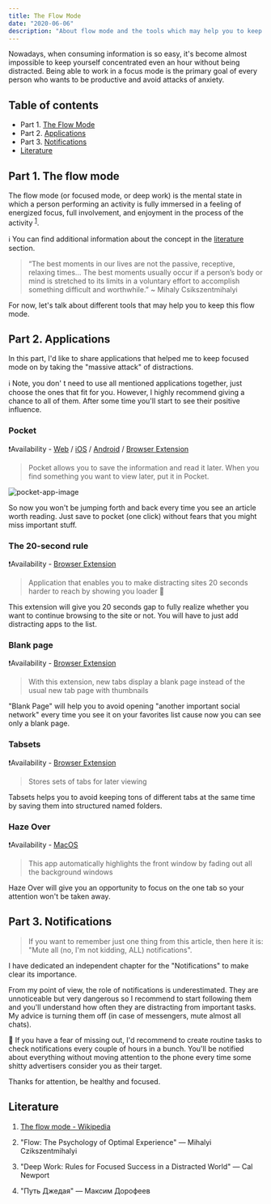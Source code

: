 ```yaml
---
title: The Flow Mode
date: "2020-06-06"
description: "About flow mode and the tools which may help you to keep this mode on!"
---
```


Nowadays, when consuming information is so easy, it's become almost impossible to keep yourself concentrated even an hour without being distracted. Being able to work in a focus mode is the primary goal of every person who wants to be productive and avoid attacks of anxiety.

## Table of contents

- Part 1. [The Flow Mode](#part-1-the-flow-mode)
- Part 2. [Applications](#part-2-applications)
- Part 3. [Notifications](#part-3-notifications)
- [Literature](#literature)

## Part 1. The flow mode

The flow mode (or focused mode, or deep work) is the mental state in which a person performing an activity is fully immersed in a feeling of energized focus, full involvement, and enjoyment in the process of the activity <sup>[1](#literature)</sup>.

ℹ️ You can find additional information about the concept in the [literature](#literature) section.

> “The best moments in our lives are not the passive, receptive, relaxing times… The best moments usually occur if a person’s body or mind is stretched to its limits in a voluntary effort to accomplish something difficult and worthwhile.” ~ Mihaly Csikszentmihalyi

For now, let's talk about different tools that may help you to keep this flow mode.

## Part 2. Applications

In this part, I'd like to share applications that helped me to keep focused mode on by taking the "massive attack" of distractions.

ℹ️ Note, you don' t need to use all mentioned applications together, just choose the ones that fit for you. However, I highly recommend giving a chance to all of them. After some time you'll start to see their positive influence.

### Pocket

❗️Availability - [Web](https://getpocket.com/) / [iOS](https://apps.apple.com/us/app/pocket-save-read-grow/id309601447) / [Android](https://play.google.com/store/apps/details?id=com.ideashower.readitlater.pro) / [Browser Extension](https://chrome.google.com/webstore/detail/save-to-pocket/niloccemoadcdkdjlinkgdfekeahmflj?hl=en)

> Pocket allows you to save the information and read it later. When you find something you want to view later, put it in Pocket.

![pocket-app-image](https://i.pinimg.com/originals/6e/06/05/6e06055fd7702f8e9b458b296087f475.png)

So now you won't be jumping forth and back every time you see an article worth reading. Just save to pocket (one click) without fears that you might miss important stuff.

### The 20-second rule

❗️Availability - [Browser Extension](https://chrome.google.com/webstore/detail/the-20-second-rule/mlonnhlhamjoopabmomhbdlddiomojpp?hl=en)

> Application that enables you to make distracting sites 20 seconds harder to reach by showing you loader 🔄

This extension will give you 20 seconds gap to fully realize whether you want to continue browsing to the site or not. You will have to just add distracting apps to the list.

### Blank page

❗️Availability - [Browser Extension](https://chrome.google.com/webstore/detail/empty-new-tab-page/dpjamkmjmigaoobjbekmfgabipmfilij)

> With this extension, new tabs display a blank page instead of the usual new tab page with thumbnails

"Blank Page" will help you to avoid opening "another important social network" every time you see it on your favorites list cause now you can see only a blank page.

### Tabsets

❗️Availability - [Browser Extension](https://chrome.google.com/webstore/detail/tabsets/ifohmndbcefggppiblfofpbkmdfmeing?hl=en)

> Stores sets of tabs for later viewing

Tabsets helps you to avoid keeping tons of different tabs at the same time by saving them into structured named folders.

### Haze Over

❗️Availability - [MacOS](https://hazeover.com/)

> This app automatically highlights the front window by fading out all the background windows

Haze Over will give you an opportunity to focus on the one tab so your attention won't be taken away.

## Part 3. Notifications

> If you want to remember just one thing from this article, then here it is: "Mute all (no, I'm not kidding, ALL) notifications".

I have dedicated an independent chapter for the "Notifications" to make clear its importance.

From my point of view, the role of notifications is underestimated. They are unnoticeable but very dangerous so I recommend to start following them and you'll understand how often they are distracting from important tasks. My advice is turning them off (in case of messengers, mute almost all chats).

🚫 If you have a fear of missing out, I'd recommend to create routine tasks to check notifications every couple of hours in a bunch. You'll be notified about everything without moving attention to the phone every time some shitty advertisers consider you as their target.

Thanks for attention, be healthy and focused.

## Literature

1. [The flow mode - Wikipedia](<https://en.wikipedia.org/wiki/Flow_(psychology)>)
2. "Flow: The Psychology of Optimal Experience" — Mihalyi Czikszentmihalyi

3. "Deep Work: Rules for Focused Success in a Distracted World" — Cal Newport

4. "Путь Джедая" — Максим Дорофеев
